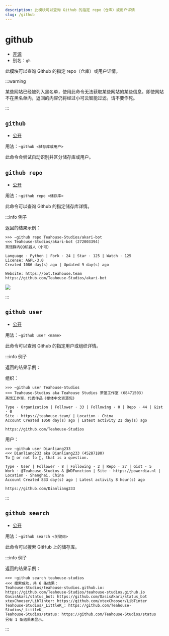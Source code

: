 ```yaml
---
description: 此模块可以查询 Github 的指定 repo（仓库）或用户详情
slug: /github
---
```


# github

-   [开源](/docs/help/faq#为什么有些模块没有开源)
-   别名：`gh`

此模块可以查询 Github 的指定 repo（仓库）或用户详情。

:::warning

某些网站已经被列入黑名单，使用此命令无法获取某些网站的某些信息。即使网站不在黑名单内，返回的内容仍将经过小可云智能过滤。请不要作死。

:::

## `github`

-   [公开](permissions)

用法：`~github <储存库或用户>`

此命令会尝试自动识别并区分储存库或用户。

## `github repo`

-   [公开](permissions)

用法：`~github repo <储存库>`

此命令可以查询 Github 的指定储存库详情。

:::info 例子

返回的结果示例：

```
>>> ~github repo Teahouse-Studios/akari-bot
<<< Teahouse-Studios/akari-bot (272003394)
茶馆群内QQ机器人（小可）

Language · Python | Fork · 24 | Star · 125 | Watch · 125
License: AGPL-3.0
Created 1086 day(s) ago | Updated 9 day(s) ago

Website: https://bot.teahouse.team
https://github.com/Teahouse-Studios/akari-bot
```

![](https://s1.ax1x.com/2023/09/08/pPyIk01.png)

:::

## `github user`

-   [公开](permissions)

用法：`~github user <name>`

此命令可以查询 Github 的指定用户或组织详情。

:::info 例子

返回的结果示例：

组织：

```
>>> ~github user Teahouse-Studios
<<< Teahouse-Studios aka Teahouse Studios 茶馆工作室 (68471503)
茶馆工作室，代表作品《梗体中文资源包》

Type · Organization | Follower · 33 | Following · 0 | Repo · 44 | Gist · 0
Site · https://teahouse.team/ | Location · China
Account Created 1050 day(s) ago | Latest activity 21 day(s) ago

https://github.com/Teahouse-Studios
```

用户：

```
>>> ~github user Dianliang233
<<< Dianliang233 aka Dianliang233 (45287180)
To 🐝 or not to 🐝, that is a question.

Type · User | Follower · 8 | Following · 2 | Repo · 27 | Gist · 5
Work · @Teahouse-Studios & @WDFunction | Site · https://powerdia.nl | Location · Shanghai, China
Account Created 833 day(s) ago | Latest activity 8 hour(s) ago

https://github.com/Dianliang233
```

:::

## `github search`

-   [公开](permissions)

用法：`~github search <关键词>`

此命令可以搜索 GitHub 上的储存库。

:::info 例子

返回的结果示例：

```
>>> ~github search teahouse-studios
<<< 搜索成功，共 6 条结果：
Teahouse-Studios/teahouse-studios.github.io: https://github.com/Teahouse-Studios/teahouse-studios.github.io
OasisAkari/status_bot: https://github.com/OasisAkari/status_bot
xtexChooser/LibTinter: https://github.com/xtexChooser/LibTinter
Teahouse-Studios/_LittleK_: https://github.com/Teahouse-Studios/_LittleK_
Teahouse-Studios/status: https://github.com/Teahouse-Studios/status
另有 1 条结果未显示。
```

:::
